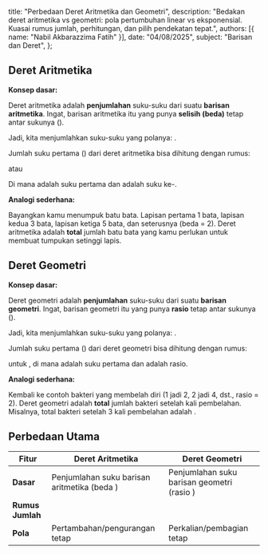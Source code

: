  title: "Perbedaan Deret Aritmetika dan Geometri",
  description: "Bedakan deret aritmetika vs geometri: pola pertumbuhan linear vs eksponensial. Kuasai rumus jumlah, perhitungan, dan pilih pendekatan tepat.",
  authors: [{ name: "Nabil Akbarazzima Fatih" }],
  date: "04/08/2025",
  subject: "Barisan dan Deret",
};

## Deret Aritmetika

**Konsep dasar:**

Deret aritmetika adalah **penjumlahan** suku-suku dari suatu **barisan aritmetika**. Ingat, barisan aritmetika itu yang punya **selisih (beda)** tetap antar sukunya (<InlineMath math="b" />).

Jadi, kita menjumlahkan suku-suku yang polanya: <InlineMath math="a, a+b, a+2b, a+3b, \dots" />.

Jumlah <InlineMath math="n" /> suku pertama (<InlineMath math="S_n" />) dari deret aritmetika bisa dihitung dengan rumus:

<BlockMath math="S_n = \frac{n}{2}(2a + (n-1)b)" />

atau

<BlockMath math="S_n = \frac{n}{2}(a + U_n)" />

Di mana <InlineMath math="a" /> adalah suku pertama dan <InlineMath math="U_n" /> adalah suku ke-<InlineMath math="n" />.

**Analogi sederhana:**

Bayangkan kamu menumpuk batu bata. Lapisan pertama 1 bata, lapisan kedua 3 bata, lapisan ketiga 5 bata, dan seterusnya (beda = 2). Deret aritmetika adalah **total** jumlah batu bata yang kamu perlukan untuk membuat tumpukan setinggi <InlineMath math="n" /> lapis.

## Deret Geometri

**Konsep dasar:**

Deret geometri adalah **penjumlahan** suku-suku dari suatu **barisan geometri**. Ingat, barisan geometri itu yang punya **rasio** tetap antar sukunya (<InlineMath math="r" />).

Jadi, kita menjumlahkan suku-suku yang polanya: <InlineMath math="a, ar, ar^2, ar^3, \dots" />.

Jumlah <InlineMath math="n" /> suku pertama (<InlineMath math="S_n" />) dari deret geometri bisa dihitung dengan rumus:

<BlockMath math="S_n = \frac{a(r^n - 1)}{r-1}" />

untuk <InlineMath math="r \neq 1" />, di mana <InlineMath math="a" /> adalah suku pertama dan <InlineMath math="r" /> adalah rasio.

**Analogi sederhana:**

Kembali ke contoh bakteri yang membelah diri (1 jadi 2, 2 jadi 4, dst., rasio = 2). Deret geometri adalah **total** jumlah bakteri setelah <InlineMath math="n" /> kali pembelahan. Misalnya, total bakteri setelah 3 kali pembelahan adalah <InlineMath math="1 + 2 + 4 = 7" />.

## Perbedaan Utama

| Fitur                                      | Deret Aritmetika                                                   | Deret Geometri                                                    |
| ------------------------------------------ | ------------------------------------------------------------------ | ----------------------------------------------------------------- |
| **Dasar**                                  | Penjumlahan suku barisan aritmetika (beda <InlineMath math="b" />) | Penjumlahan suku barisan geometri (rasio <InlineMath math="r" />) |
| **Rumus Jumlah <InlineMath math="S_n" />** | <InlineMath math="\frac{n}{2}(2a + (n-1)b)" />                     | <InlineMath math="\frac{a(r^n - 1)}{r-1}" />                      |
| **Pola**                                   | Pertambahan/pengurangan tetap                                      | Perkalian/pembagian tetap                                         |
